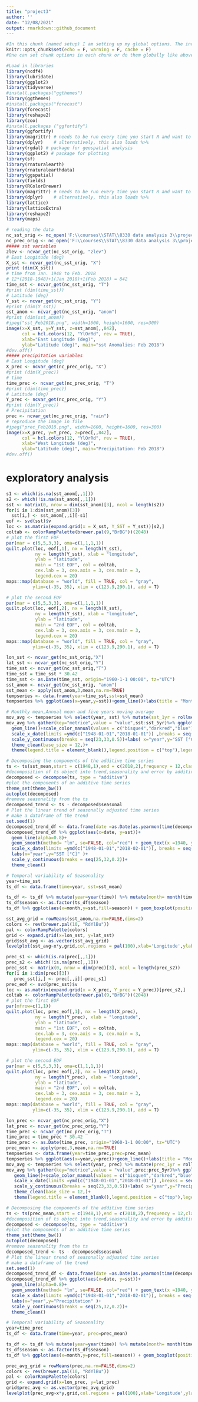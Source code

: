 ```yaml
---
title: "project3"
author: ''
date: "12/08/2021"
output: rmarkdown::github_document
---
```


<!-- #Above is the header. there are options to change formatting if the default doesn't suit your style -->


<!-- #Below is an example of an r code chunk, Code->Insert Chunk (or Ctrl+Alt+I / Cmd+Option +I) the r means it is an r code chunk, the next word is the chunk title, and after the comma is chunk options--->

```r
#In this chunk (named setup) I am setting up my global options. The include=FALSE above just means that the results from this chunk will not appear in the document.
knitr::opts_chunk$set(echo = F, warning = F, cache = F)
#One can set chunk options in each chunk or do them globally like above - here echo=F means my code wont appear in the knitted document, warning=F means warnings wont appear...
```


```r
#Load in libraries 
library(ncdf4)
library(lubridate)
library(ggplot2)
library(tidyverse)
#install.packages("ggthemes")
library(ggthemes)
#install.packages("forecast")
library(forecast)
library(reshape2)
library(zoo)
#install.packages ("ggfortify")
library(ggfortify)
library(magrittr) # needs to be run every time you start R and want to use %>%
library(dplyr)    # alternatively, this also loads %>%
library(rgdal) # package for geospatial analysis
library(ggplot2) # package for plotting
library(sf)
library(rnaturalearth)
library(rnaturalearthdata)
library(ggspatial)
library(fields)
library(RColorBrewer)
library(magrittr) # needs to be run every time you start R and want to use %>%
library(dplyr)    # alternatively, this also loads %>%
library(lattice)
library(latticeExtra)
library(reshape2)
library(maps)
```

```r
# reading the data
nc_sst_orig <- nc_open('F:\\courses\\STAT\\8330 data analysis 3\\project3\\SSTdata_011948_022018.nc')
nc_prec_orig <- nc_open('F:\\courses\\STAT\\8330 data analysis 3\\project3\\Pdata_011948_022018-1.nc')
##### sst variables 
zlev <- ncvar_get(nc_sst_orig, "zlev")
# East Longitude (deg)
X_sst <- ncvar_get(nc_sst_orig, "X")
print (dim(X_sst))
# time from Jan. 1948 to Feb. 2018 
# 12*(2018-1948)+1(Jan 2018)+1(Feb 2018) = 842
time_sst <- ncvar_get(nc_sst_orig, "T")
#print (dim(time_sst))
# Latitude (deg)
Y_sst <- ncvar_get(nc_sst_orig, "Y")
#print (dim(Y_sst))
sst_anom <- ncvar_get(nc_sst_orig, "anom")
#print (dim(sst_anom))
#jpeg("sst_Feb2018.png", width=1600, height=1600, res=300)
image(x=X_sst, y=Y_sst, z=sst_anom[,,842], 
      col = hcl.colors(12, "YlOrRd", rev = TRUE),
      xlab="East Longitude (deg)",
      ylab="Latitude (deg)", main="sst Anomalies: Feb 2018")
#dev.off()
##### precipitation variables
# East Longitude (deg)
X_prec <- ncvar_get(nc_prec_orig, "X")
#print (dim(X_prec))
# time 
time_prec <- ncvar_get(nc_prec_orig, "T")
#print (dim(time_prec))
# Latitude (deg)
Y_prec <- ncvar_get(nc_prec_orig, "Y")
#print (dim(Y_prec))
# Precipitation
prec <- ncvar_get(nc_prec_orig, "rain")
# reproduce the image in file
#jpeg("prec_Feb2018.png", width=1600, height=1600, res=300)
image(x=X_prec, y=Y_prec, z=prec[,,842], 
      col = hcl.colors(12, "YlOrRd", rev = TRUE),
      xlab="West Longitude (deg)",
      ylab="Latitude (deg)", main="Precipitation: Feb 2018")
#dev.off()
```

# exploratory analysis

```r
s1 <- which(is.na(sst_anom[,,1]))
s2 <- which(!is.na(sst_anom[,,1]))
sst <- matrix(0, nrow = dim(sst_anom)[3], ncol = length(s2))
for(i in 1:dim(sst_anom)[3])
  sst[i,] <- sst_anom[,,i][-s1]
eof <- svd(sst)$v
loc <- as.matrix(expand.grid(x = X_sst, Y_SST = Y_sst))[s2,]
coltab <- colorRampPalette(brewer.pal(9,"BrBG"))(2048)
# plot the first EOF
par(mar = c(5,5,3,3), oma=c(1,1,1,1))
quilt.plot(loc, eof[,1], nx = length(Y_sst), 
           ny = length(Y_sst), xlab = "longitude",
           ylab = "latitude", 
           main = "1st EOF", col = coltab,
           cex.lab = 3, cex.axis = 3, cex.main = 3,
           legend.cex = 20)
maps::map(database = "world", fill = TRUE, col = "gray", 
          ylim=c(-35, 35), xlim = c(123.9,290.1), add = T)

# plot the second EOF
par(mar = c(5,5,3,3), oma=c(1,1,1,1))
quilt.plot(loc, eof[,2], nx = length(X_sst), 
           ny = length(Y_sst), xlab = "longitude",
           ylab = "latitude", 
           main = "2nd EOF", col = coltab,
           cex.lab = 3, cex.axis = 3, cex.main = 3,
           legend.cex = 20)
maps::map(database = "world", fill = TRUE, col = "gray", 
          ylim=c(-35, 35), xlim = c(123.9,290.1), add = T)

lon_sst <- ncvar_get(nc_sst_orig,"X")
lat_sst <- ncvar_get(nc_sst_orig,"Y")
time_sst <- ncvar_get(nc_sst_orig,"T")
time_sst = time_sst * 30.42
time_sst <- as.Date(time_sst, origin="1960-1-1 00:00", tz="UTC")
sst_anom <- ncvar_get(nc_sst_orig, "anom")
sst_mean <- apply(sst_anom,3,mean,na.rm=TRUE)
tempseries <- data.frame(year=time_sst,sst=sst_mean)
tempseries %>% ggplot(aes(x=year,y=sst))+geom_line()+labs(title = "Monthly mean SST from January 1948 to Feburary 2018", x="year",y="Temperature" )

# Monthly mean,Annual mean and five years moving average
mov_avg <- tempseries %>% select(year, sst) %>% mutate(sst_1yr = rollmean(sst, k = 13, fill = NA, align = "right"), sst_5yr = rollmean(sst, k = 61, fill = NA, align = "right"))
mov_avg %>% gather(key="metrice",value = "value",sst:sst_5yr)%>% ggplot(aes(x=year,y=value,col=metrice))+
  geom_line()+scale_color_manual(values = c("bisque4","darkred","blue"),labels=c("Monthly mean","Annual mean","5 years moving Average"))+
  scale_x_date(limits =ymd(c("1948-01-01","2018-01-01")) ,breaks = seq(ymd("1948-01-01"),ymd("2018-01-01"),"10 years"),date_labels ="%Y")+ 
  scale_y_continuous(breaks = seq(23,33,0.5))+labs( x="year",y="SST [°C]" )+
  theme_clean(base_size = 12,)+
  theme(legend.title = element_blank(),legend.position = c("top"),legend.direction = "horizontal")

# Decomposing the components of the additive time series
ts <- ts(sst_mean,start = c(1948,1),end = c(2018,2),frequency = 12,class = "ts")
#decomposition of ts object into trend,seasonality and error by additive model
decomposed <- decompose(ts, type = "additive")
#plot the components of an additive time series
theme_set(theme_bw())
autoplot(decomposed)
#remove seasonality from the ts
decomposed_trend <- ts - decomposed$seasonal
# Plot the linear trend of seasonally adjusted time series
# make a dataframe of the trend 
set.seed(1)
decomposed_trend_df <- data.frame(date =as.Date(as.yearmon(time(decomposed_trend))),sst=as.matrix(decomposed_trend))
decomposed_trend_df %>% ggplot(aes(x=date, y=sst))+
  geom_line(alpha=0.8)+
  geom_smooth(method= "lm", se=FALSE, col="red") + geom_text(x =1940, y = 0.9, label = "y = 28.37 + 0.000027 x , r² = 0.486", hjust=1.5,colour="blue")+
  scale_x_date(limits =ymd(c("1948-01-01","2018-02-01")), breaks = seq(ymd("1948-01-01"), ymd("2018-02-01"),"10 years"), minor_breaks = "1 years", date_labels ="%Y")+
  labs(x="year",y="SST [°C]" )+ 
  scale_y_continuous(breaks = seq(25,32,0.2))+
  theme_clean()

# Temporal variability of Seasonality
year=time_sst
ts_df <- data.frame(time=year, sst=sst_mean) 

ts_df <- ts_df %>% mutate(year=year(time)) %>% mutate(month= month(time,label=TRUE)) %>% mutate(season = case_when(month %in% c("Nov","Dec","Jan","Feb") ~ "Winter", month %in% c("Mar","Apr","May") ~ "Spring", month %in% c("Jun","Jul","Aug") ~ "Summer", month %in%  c("Sep","Oct") ~ "Fall", TRUE ~ NA_character_) ) %>% select(-time)  %>%  as_tibble()
ts_df$season <- as.factor(ts_df$season)
ts_df %>% ggplot(aes(x=month,y=sst,fill=season)) + geom_boxplot(position = position_dodge(width = 0.7))+scale_y_continuous(breaks = seq(20,35,0.5))+labs(x="month",y="SST [°C]")+scale_fill_manual(values = c("antiquewhite4","darkolivegreen4","chocolate4","cornflowerblue"))+theme_clean()+theme(legend.title = element_blank())

```


```r
sst_avg_grid = rowMeans(sst_anom,na.rm=FALSE,dims=2)
colors <- rev(brewer.pal(10, "RdYlBu"))
pal <- colorRampPalette(colors)
grid <- expand.grid(x=lon_sst, y=lat_sst)
grid$sst_avg <- as.vector(sst_avg_grid)
levelplot(sst_avg~x*y,grid,col.regions = pal(100),xlab='Longitude',ylab='Latitude',main='Average SST')
```

```r
prec_s1 <- which(is.na(prec[,,1]))
prec_s2 <- which(!is.na(prec[,,1]))
prec_sst <- matrix(0, nrow = dim(prec)[3], ncol = length(prec_s2))
for(i in 1:dim(prec)[3])
   prec_sst[i,] <- prec[,,i][-prec_s1]
prec_eof <- svd(prec_sst)$v
loc <- as.matrix(expand.grid(x = X_prec, Y_prec = Y_prec))[prec_s2,]
coltab <- colorRampPalette(brewer.pal(9,"BrBG"))(2048)
# plot the first EOF
par(mfrow=c(1,1))
quilt.plot(loc, prec_eof[,1], nx = length(X_prec), 
           ny = length(Y_prec), xlab = "longitude",
           ylab = "latitude", 
           main = "1st EOF", col = coltab,
           cex.lab = 3, cex.axis = 3, cex.main = 3,
           legend.cex = 20)
maps::map(database = "world", fill = TRUE, col = "gray", 
          ylim=c(-35, 35), xlim = c(123.9,290.1), add = T)

# plot the second EOF
par(mar = c(5,5,3,3), oma=c(1,1,1,1))
quilt.plot(loc, prec_eof[,2], nx = length(X_prec), 
           ny = length(Y_prec), xlab = "longitude",
           ylab = "latitude", 
           main = "2nd EOF", col = coltab,
           cex.lab = 3, cex.axis = 3, cex.main = 3,
           legend.cex = 20)
maps::map(database = "world", fill = TRUE, col = "gray", 
          ylim=c(-35, 35), xlim = c(123.9,290.1), add = T)

lon_prec <- ncvar_get(nc_prec_orig,"X")
lat_prec <- ncvar_get(nc_prec_orig,"Y")
time_prec <- ncvar_get(nc_prec_orig,"T")
time_prec = time_prec * 30.42
time_prec <- as.Date(time_prec, origin="1960-1-1 00:00", tz="UTC")
prec_mean <- apply(prec,3,mean,na.rm=TRUE)
tempseries <- data.frame(year=time_prec,prec=prec_mean)
tempseries %>% ggplot(aes(x=year,y=prec))+geom_line()+labs(title = "Monthly mean Precipitation from January 1948 to #Feburary 2018", x="year",y="Precipitation" )
mov_avg <- tempseries %>% select(year, prec) %>% mutate(prec_1yr = rollmean(prec, k = 13, fill = NA, align = "right"), prec_5yr = rollmean(prec, k = 61, fill = NA, align = "right"))
mov_avg %>% gather(key="metrice",value = "value",prec:prec_5yr)%>% ggplot(aes(x=year,y=value,col=metrice))+
   geom_line()+scale_color_manual(values = c("bisque4","darkred","blue"),labels=c("Monthly mean","Annual mean","5 years moving Average"))+
   scale_x_date(limits =ymd(c("1948-01-01","2018-01-01")) ,breaks = seq(ymd("1948-01-01"),ymd("2018-01-01"),"10 years"),date_labels ="%Y")+ 
   scale_y_continuous(breaks = seq(23,33,0.5))+labs( x="year",y="Precipitation" )+
   theme_clean(base_size = 12,)+
   theme(legend.title = element_blank(),legend.position = c("top"),legend.direction = "horizontal")

# Decomposing the components of the additive time series
ts <- ts(prec_mean,start = c(1948,1),end = c(2018,2),frequency = 12,class = "ts")
#decomposition of ts object into trend,seasonality and error by additive model
decomposed <- decompose(ts, type = "additive")
#plot the components of an additive time series
theme_set(theme_bw())
autoplot(decomposed)
#remove seasonality from the ts
decomposed_trend <- ts - decomposed$seasonal
# Plot the linear trend of seasonally adjusted time series
# make a dataframe of the trend 
set.seed(1)
decomposed_trend_df <- data.frame(date =as.Date(as.yearmon(time(decomposed_trend))),sst=as.matrix(decomposed_trend))
decomposed_trend_df %>% ggplot(aes(x=date, y=sst))+
  geom_line(alpha=0.8)+
  geom_smooth(method= "lm", se=FALSE, col="red") + geom_text(x =1940, y = 0.9, label = "y = 28.37 + 0.000027 x , r² = 0.486", hjust=1.5,colour="blue")+
  scale_x_date(limits =ymd(c("1948-01-01","2018-02-01")), breaks = seq(ymd("1948-01-01"), ymd("2018-02-01"),"10 years"), minor_breaks = "1 years", date_labels ="%Y")+
  labs(x="year",y="Precipitation" )+ 
  scale_y_continuous(breaks = seq(25,32,0.2))+
  theme_clean()

# Temporal variability of Seasonality
year=time_prec
ts_df <- data.frame(time=year, prec=prec_mean) 

ts_df <- ts_df %>% mutate(year=year(time)) %>% mutate(month= month(time,label=TRUE)) %>% mutate(season = case_when(month %in% c("Nov","Dec","Jan","Feb") ~ "Winter", month %in% c("Mar","Apr","May") ~ "Spring", month %in% c("Jun","Jul","Aug") ~ "Summer", month %in%  c("Sep","Oct") ~ "Fall", TRUE ~ NA_character_) ) %>% select(-time)  %>%  as_tibble()
ts_df$season <- as.factor(ts_df$season)
ts_df %>% ggplot(aes(x=month,y=prec,fill=season)) + geom_boxplot(position = position_dodge(width = 0.7))+scale_y_continuous(breaks = seq(20,35,0.5))+labs(x="month",y="Precipitation")+scale_fill_manual(values = c("antiquewhite4","darkolivegreen4","chocolate4","cornflowerblue"))+theme_clean()+theme(legend.title = element_blank())
```


```r
prec_avg_grid = rowMeans(prec,na.rm=FALSE,dims=2)
colors <- rev(brewer.pal(10, "RdYlBu"))
pal <- colorRampPalette(colors)
grid <- expand.grid(x=lon_prec, y=lat_prec)
grid$prec_avg <- as.vector(prec_avg_grid)
levelplot(prec_avg~x*y,grid,col.regions = pal(100),xlab='Longitude',ylab='Latitude',main='Average Precipitation')
```
